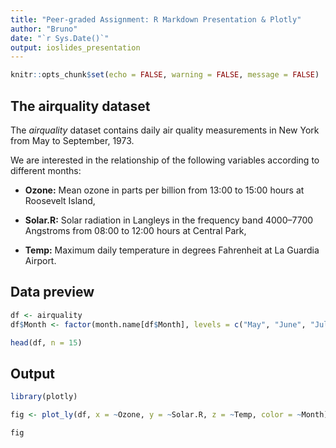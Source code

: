 ```yaml
---
title: "Peer-graded Assignment: R Markdown Presentation & Plotly"
author: "Bruno"
date: "`r Sys.Date()`"
output: ioslides_presentation
---
```


```r
knitr::opts_chunk$set(echo = FALSE, warning = FALSE, message = FALSE)
```

## The airquality dataset

The *airquality* dataset contains daily air quality measurements in New York from May to September, 1973. 

We are interested in the relationship of the following variables according to different months:

- **Ozone:** Mean ozone in parts per billion from 13:00 to 15:00 hours at Roosevelt Island,

- **Solar.R:** Solar radiation in Langleys in the frequency band 4000–7700 Angstroms from 08:00 to 12:00 hours at Central Park,

- **Temp:** Maximum daily temperature in degrees Fahrenheit at La Guardia Airport.

## Data preview

```r
df <- airquality
df$Month <- factor(month.name[df$Month], levels = c("May", "June", "July", "August", "September"))

head(df, n = 15)
```

## Output

```r
library(plotly)

fig <- plot_ly(df, x = ~Ozone, y = ~Solar.R, z = ~Temp, color = ~Month) 

fig
```


